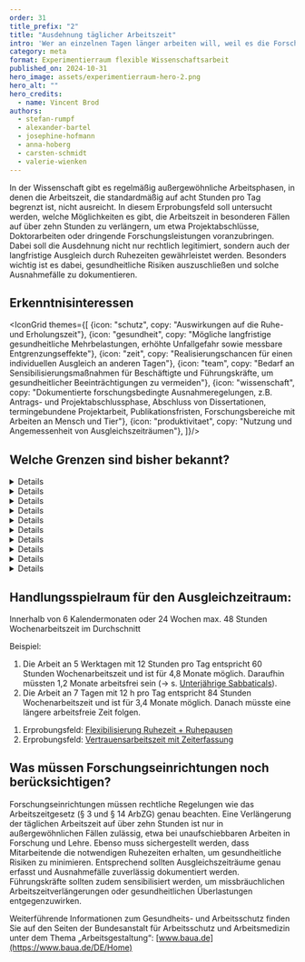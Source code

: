 ```yaml
---
order: 31
title_prefix: "2"
title: "Ausdehnung täglicher Arbeitszeit"
intro: 'Wer an einzelnen Tagen länger arbeiten will, weil es die Forschungssituation so verlangt, stößt schnell an die Grenzen der gesetzlichen und tariflichen Regelungen. Doch wie ließe sich die Arbeitszeit im Einzelfall auf über zehn Stunden verlängern?'
category: meta
format: Experimentierraum flexible Wissenschaftsarbeit
published_on: 2024-10-31
hero_image: assets/experimentierraum-hero-2.png
hero_alt: ""
hero_credits:
  - name: Vincent Brod
authors:
  - stefan-rumpf
  - alexander-bartel
  - josephine-hofmann
  - anna-hoberg
  - carsten-schmidt
  - valerie-wienken
---
```


<Leadin>In der Wissenschaft</Leadin> gibt es regelmäßig außergewöhnliche Arbeitsphasen, in denen die Arbeitszeit, die standardmäßig auf acht Stunden pro Tag begrenzt ist, nicht ausreicht. In diesem Erprobungsfeld soll untersucht werden, welche Möglichkeiten es gibt, die Arbeitszeit in besonderen Fällen auf über zehn Stunden zu verlängern, um etwa Projektabschlüsse, Doktorarbeiten oder dringende Forschungsleistungen voranzubringen. Dabei soll die Ausdehnung nicht nur rechtlich legitimiert, sondern auch der langfristige Ausgleich durch Ruhezeiten gewährleistet werden. Besonders wichtig ist es dabei, gesundheitliche Risiken auszuschließen und solche Ausnahmefälle zu dokumentieren.

## Erkenntnisinteressen

<IconGrid themes={[
  {icon: "schutz", copy: "Auswirkungen auf die Ruhe- und Erholungszeit"},
  {icon: "gesundheit", copy: "Mögliche langfristige gesundheitliche Mehrbelastungen, erhöhte Unfallgefahr sowie messbare Entgrenzungseffekte"},
  {icon: "zeit", copy: "Realisierungschancen für einen individuellen Ausgleich an anderen Tagen"},
  {icon: "team", copy: "Bedarf an Sensibilisierungsmaßnahmen für Beschäftigte und Führungskräfte, um gesundheitlicher Beeinträchtigungen zu vermeiden"},
  {icon: "wissenschaft", copy: "Dokumentierte forschungsbedingte Ausnahmeregelungen, z.B. Antrags- und Projektabschlussphase, Abschluss von Dissertationen, termingebundene Projektarbeit, Publikationsfristen, Forschungsbereiche mit Arbeiten an Mensch und Tier"},
  {icon: "produktivitaet", copy: "Nutzung und Angemessenheit von Ausgleichszeiträumen"},
]}/>

<IconTile to="/experimentierraum-flexible-wissenschaftsarbeit#zeitsouveranitat-und-flexibilitat" eyebrow="Zuordnung im Experimentierraum" body="New Horizons — Zeitsouveränität und -flexibilität (ZuF)" icon="time"/>

## Welche Grenzen sind bisher bekannt?

<DetailsGroup>

<Details summary="Arbeitsrechtliche Grenzen ">

Nach bisher gültiger Rechtsauffassung setzt das Arbeitszeitgesetz in § 3 ArbZG Grenzen: Die tägliche Arbeits-zeit der Beschäftigten darf 8 Stunden nicht überschreiten. Die Ausdehnung auf bis zu 10 Stunden ist nur dann möglich, wenn innerhalb von 6 Kalendermonaten oder innerhalb von 24 Wochen im Durchschnitt acht Stunden werktäglich nicht überschritten werden.

Ausnahmen (> 10 Stunden) sind erlaubt in außergewöhnlichen Fällen (§ 14 ArbZG):

- Unabhängig vom Willen der Betroffenen und nicht auf andere Weise zu beseitigen
- Wenn Rohstoffe/Lebensmittel zu verderben oder Arbeitsergebnisse zu misslingen drohen
- Vorübergehend und nur für eine verhältnismäßig geringe Zahl von Arbeitnehmern
- Bei Forschung und Lehre
- Bei unaufschiebbaren Vor- und Abschlussarbeiten
- Sowie bei unaufschiebbaren Arbeiten zur Behandlung, Pflege und Betreuung von Personen / zur Behandlung und Pflege von Tieren an einzelnen Tagen
- Wenn innerhalb von 6 Kalendermonaten oder 24 Wochen max. 48 Stunden pro Woche im Durchschnitt gearbeitet wird

Faktoren, die zu einer besonderen Ermüdung führen können oder diese verhindern, sollen ermittelt werden. Dazu gehören die Art, Schwierigkeit, Dauer und die Häufigkeit von Pausen sowie der Ausgangszustand der Mitarbeitenden.

Vor der Ausdehnung der täglichen Arbeitszeiten über diese Ausnahmen hinaus müsste daher das Arbeitszeitgesetz modernisiert werden.

</Details>
<Details summary="Technische Grenzen">

Die Erfassung ausgedehnter täglicher Höchstarbeitszeiten erfordert möglicherweise technische Umstellungen in vorhandenen Zeiterfassungssystemen. Beispielsweise müssten automatische Kappungsgrenzen verändert werden. Forschungseinrichtungen könnten demnach mit technischen Herausforderungen konfrontiert sein. Das gilt auch für Apps, die im Wesentlichen durch den Mitarbeitenden selbst genutzt werden und einsehbar sind. Zudem müssen im Zuge dessen Ausgleichszeiträume im jeweiligen Zeiterfassungssystem erfasst werden können, und auch Auswertungen der Arbeitszeit sollten möglich sein, um Differenzbeträge transparent zu machen.

</Details>
<Details summary="Prozessuale Grenzen">

- Eigenverantwortung selbstbestimmter Mitarbeitender
- Vermeidung von mitunter erheblichen bilanziellen Rückstellungen für den Arbeitgeber

</Details>
<Details summary="Führungs- und teambezogene Grenzen">

- Führungskräfte könnten Bedenken haben hinsichtlich ihrer persönlichen Verantwortung und Fürsorgepflicht
- Eine gegenseitige Negativspirale im Team könnte sich entwickeln.

</Details>
<Details summary="Kulturelle Grenzen">

- Bisher möglicherweise geduldete „Illegalität“ in der Praxis und Sogwirkungen durch Kolleg*innen oder Führungskräfte, die das eigene Verhalten beeinflussen
- Unausgesprochene Erwartungen an Erreichbarkeiten oder „Sonderschichten“, die als selbstverständlich erachtet werden

</Details>

<Details summary="Steuerrechtliche Grenzen">

-  Nicht bekannt

</Details>
<Details summary="Sozialversicherungsrechtliche Grenzen">

-  Nicht bekannt

</Details>
<Details summary="Tarifvertragliche Grenzen">

-  Nicht bekannt

</Details>
<Details summary="Gesundheitliche Grenzen">


- Laut der Initiative Neue Qualität der Arbeit sind die Belastungen und die Risiken gesundheitlicher Beeinträchtigungen umso höher, je mehr die Arbeitszeiten über die vereinbarten Regelungen hinausgehen.
- Es gibt Hinweise, dass bereits nach einer 12-Stunden-Schicht eine Erholungsphase von 12 Stunden nicht ausreicht, sodass die Ermüdung mit in den nächsten Tag genommen wird.

</Details>
<Details summary="Sonstige Grenzen/Hürden">

Bisher sind keine weiteren Grenzen/Hürden bekannt.

</Details>
</DetailsGroup>

## Handlungsspielraum für den Ausgleichzeitraum:

Innerhalb von 6 Kalendermonaten oder 24 Wochen max. 48 Stunden Wochenarbeitszeit im Durchschnitt

Beispiel:

1. Die Arbeit an 5 Werktagen mit 12 Stunden pro Tag entspricht 60 Stunden Wochenarbeitszeit und ist für 4,8 Monate möglich. Daraufhin müssten 1,2 Monate arbeitsfrei sein (→ s. [Unterjährige Sabbaticals](#todo)).
2. Die Arbeit an 7 Tagen mit 12 h pro Tag entspricht 84 Stunden Wochenarbeitszeit und ist für 3,4 Monate möglich. Danach müsste eine längere arbeitsfreie Zeit folgen.


<Callout title="Zu welchen anderen Erprobungsfeldern besteht ein enger Bezug?">

1. Erprobungsfeld: [Flexibilisierung Ruhezeit + Ruhepausen](/flexibilisierung-ruhepausen-ruhezeiten/)
2. Erprobungsfeld: [Vertrauensarbeitszeit mit Zeiterfassung](/vertrauensarbeitszeit-mit-zeiterfassung/)

</Callout>

## Was müssen Forschungseinrichtungen noch berücksichtigen?

Forschungseinrichtungen müssen rechtliche Regelungen wie das Arbeitszeitgesetz (§ 3 und § 14 ArbZG) genau beachten. Eine Verlängerung der täglichen Arbeitszeit auf über zehn Stunden ist nur in außergewöhnlichen Fällen zulässig, etwa bei unaufschiebbaren Arbeiten in Forschung und Lehre. Ebenso muss sichergestellt werden, dass Mitarbeitende die notwendigen Ruhezeiten erhalten, um gesundheitliche Risiken zu minimieren. Entsprechend sollten Ausgleichszeiträume genau erfasst und Ausnahmefälle zuverlässig dokumentiert werden. Führungskräfte sollten zudem sensibilisiert werden, um missbräuchlichen Arbeitszeitverlängerungen oder gesundheitlichen Überlastungen entgegenzuwirken.

<Callout>

Weiterführende Informationen zum Gesundheits- und Arbeitsschutz finden Sie auf den Seiten der Bundesanstalt für Arbeitsschutz und Arbeitsmedizin unter dem Thema „Arbeitsgestaltung“: [www.baua.de](https://www.baua.de/DE/Home)

</Callout>

<File file="2024-08-27_Machbarkeitsstudie_Experimentierraum_Webversion-1.pdf" title="Vollständigen Ergebnisbericht herunterladen"/>

[^1]: Initiative Neue Qualität der Arbeit: *[Leitfaden Flexible Arbeitszeitmodelle gestalten](https://www.inqa.de/DE/mediathek/publikationen/flexible-arbeitszeitmodelle-leitfaden-fuer-betriebs-und-personalraete.html)*. inqa.de, S.19
